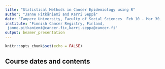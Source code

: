 ```yaml
---
title: "Statistical Methods in Cancer Epidemiology using R"
author: "Janne Pitkäniemi and Karri Seppä"
date: "Tampere University, Faculty of Social Sciences  Feb 10 - Mar 30,  2020"
institute: "Finnish Cancer Registry, Finland,   
 janne.pitkaniemi@cancer.fi>,karri.seppa@cancer.fi"
output: beamer_presentation
---
```


```r
knitr::opts_chunk$set(echo = FALSE)
```

## Course dates and contents

\begin{table}[]
\begin{tabular}{rl} \hline
10.2.2020 & Basic tabulations using R and analysis of proportions (JP) \\[0.3cm]
17.2.2020 & Analysis of proportions and case-control studies (JP)      \\[0.3cm] 
2.3.2020  & Analysis of rates (KS)                                     \\[0.3cm]
9.3.2020  & More than one time scale and SIR, SMR (KS)                 \\[0.3cm]
23.3.2020 & Population-based cancer survival (KS)                      \\[0.3cm] 
30.3.2020 & Long-term survival (JP) \\ \hline                         
\end{tabular}
\end{table}
